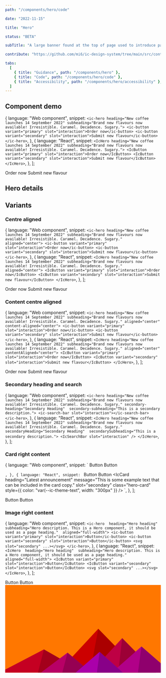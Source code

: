 ```yaml
---
path: "/components/hero/code"

date: "2022-11-15"

title: "Hero"

status: "BETA"

subTitle: "A large banner found at the top of page used to introduce page content, provide key actions and add personality."

contribute: "https://github.com/mi6/ic-design-system/tree/main/src/content/structured/components/hero"

tabs:
  [
    { title: "Guidance", path: "/components/hero" },
    { title: "Code", path: "/components/hero/code" },
    { title: "Accessibility", path: "/components/hero/accessibility" },
  ]
---
```



## Component demo

  {
    language: "Web component",
    snippet: `<ic-hero
  heading="New coffee launches 14 September 2022"
  subheading="Brand new flavours now available! Irresistible. Caramel. Decadence. Sugary.">
  <ic-button variant="primary" slot="interaction">Order now</ic-button>
  <ic-button variant="secondary" slot="interaction">Submit new flavour</ic-button>
</ic-hero>`,
  },
  {
    language: "React",
    snippet: `<IcHero
  heading="New coffee launches 14 September 2022"
  subheading="Brand new flavours now available! Irresistible. Caramel. Decadence. Sugary.">
  <IcButton variant="primary" slot="interaction">Order now</IcButton>
  <IcButton variant="secondary" slot="interaction">Submit new flavour</IcButton>
</IcHero>`,
  },
];

<ComponentPreview snippets={snippets}>
  <IcHero
    heading="New coffee launches 14 September 2022"
    subheading="Brand new flavours now available! Irresistible. Caramel. Decadence. Sugary."
  >
    <IcButton variant="primary" slot="interaction">
      Order now
    </IcButton>
    <IcButton variant="secondary" slot="interaction">
      Submit new flavour
    </IcButton>
  </IcHero>
</ComponentPreview>

## Hero details

<ComponentDetails component="ic-hero" />

## Variants

### Centre aligned

  {
    language: "Web component",
    snippet: `<ic-hero
    heading="New coffee launches 14 September 2022"
    subheading="Brand new flavours now available! Irresistible. Caramel. Decadence. Sugary." aligned="center">
  <ic-button variant="primary" slot="interaction">Order now</ic-button>
  <ic-button variant="secondary" slot="interaction">Submit new flavour</ic-button>
</ic-hero>`,
  },
  {
    language: "React",
    snippet: `<IcHero
  heading="New coffee launches 14 September 2022"
  subheading="Brand new flavours now available! Irresistible. Caramel. Decadence. Sugary." aligned="center">
  <IcButton variant="primary" slot="interaction">Order now</IcButton>
  <IcButton variant="secondary" slot="interaction">Submit new flavour</IcButton>
</IcHero>`,
  },
];

<ComponentPreview snippets={snippetsCentre}>
  <IcHero
    heading="New coffee launches 14 September 2022"
    subheading="Brand new flavours now available! Irresistible. Caramel. Decadence. Sugary."
    aligned="center"
  >
    <IcButton variant="primary" slot="interaction">
      Order now
    </IcButton>
    <IcButton variant="secondary" slot="interaction">
      Submit new flavour
    </IcButton>
  </IcHero>
</ComponentPreview>

### Content centre aligned

  {
    language: "Web component",
    snippet: `<ic-hero
    heading="New coffee launches 14 September 2022"
    subheading="Brand new flavours now available! Irresistible. Caramel. Decadence. Sugary." aligned="center" content-aligned="center">
  <ic-button variant="primary" slot="interaction">Order now</ic-button>
  <ic-button variant="secondary" slot="interaction">Submit new flavour</ic-button>
</ic-hero>`,
  },
  {
    language: "React",
    snippet: `<IcHero
  heading="New coffee launches 14 September 2022"
  subheading="Brand new flavours now available! Irresistible. Caramel. Decadence. Sugary." aligned="center" contentAligned="center">
  <IcButton variant="primary" slot="interaction">Order now</IcButton>
  <IcButton variant="secondary" slot="interaction">Submit new flavour</IcButton>
</IcHero>`,
  },
];

<ComponentPreview snippets={snippetsContentCentre}>
  <IcHero
    heading="New coffee launches 14 September 2022"
    subheading="Brand new flavours now available! Irresistible. Caramel. Decadence. Sugary."
    aligned="center"
    contentAligned="center"
  >
    <IcButton variant="primary" slot="interaction">
      Order now
    </IcButton>
    <IcButton variant="secondary" slot="interaction">
      Submit new flavour
    </IcButton>
  </IcHero>
</ComponentPreview>

### Secondary heading and search

  {
    language: "Web component",
    snippet: `<ic-hero
    heading="New coffee launches 14 September 2022"
    subheading="Brand new flavours now available! Irresistible. Caramel. Decadence. Sugary."
    secondary-heading="Secondary Heading" 
    secondary-subheading="This is a secondary description.">
    <ic-search-bar slot="interaction"></ic-search-bar>
</ic-hero>`,
  },
  {
    language: "React",
    snippet: `<IcHero
  heading="New coffee launches 14 September 2022"
  subheading="Brand new flavours now available! Irresistible. Caramel. Decadence. Sugary."
  secondaryHeading="Secondary Heading" 
  secondarySubheading="This is a secondary description.">
  <IcSearchBar slot="interaction" />
</IcHero>`,
  },
];

<ComponentPreview snippets={snippetsSecondHeadingSearch}>
  <IcHero
    heading="New coffee launches 14 September 2022"
    subheading="Brand new flavours now available! Irresistible. Caramel. Decadence. Sugary."
    secondaryHeading="Secondary Heading"
    secondarySubheading="This is a secondary description."
  >
    <IcSearchBar slot="interaction" />
  </IcHero>
</ComponentPreview>

### Card right content

  {
    language: "Web component",
    snippet: `<ic-hero 
  heading="Hero heading" 
  subheading="Hero description. This is a Hero component, it should be used as a page heading." 
  card-heading="Latest announcement" 
  card-message="This is some example text that can be included in the card copy" 
  aligned="full-width">
  <ic-button variant="primary" slot="interaction">Button</ic-button>
  <ic-button variant="secondary" slot="interaction">Button</ic-button>
  <ic-card heading="Latest announcement" message="This is some example text that can be included in the card copy." slot="secondary" class="hero-card"></ic-card>
  <style>
    .hero-card {
      color: var(--ic-theme-text);
      width: 300px;
    }
  </style>
</ic-hero>`,
  },
  {
    language: "React",
    snippet: `<IcHero 
  heading="Hero heading" 
  subheading="Hero description. This is a Hero component, it should be used as a page heading." 
  cardHeading="Latest announcement" 
  cardMessage="This is some example text that can be included in the card copy" 
  aligned="full-width">
    <IcButton variant="primary" slot="interaction">Button</IcButton>
    <IcButton variant="secondary" slot="interaction">Button</IcButton>
    <IcCard heading="Latest announcement" message="This is some example text that can be included in the card copy." slot="secondary" class="hero-card" style={{
  color: "var(--ic-theme-text",
  width: "300px"
  }} />
</IcHero>`,
  },
];

<ComponentPreview snippets={snippetsCard}>
  <IcHero
    heading="Hero heading"
    subheading="Hero description. This is a Hero component, it should be used as a page heading."
    cardHeading="Latest announcement"
    cardMessage="This is some example text that can be included in the card copy"
    aligned="full-width"
  >
    <IcButton variant="primary" slot="interaction">
      Button
    </IcButton>
    <IcButton variant="secondary" slot="interaction">
      Button
    </IcButton>
    <IcCard
      heading="Latest announcement"
      message="This is some example text that can be included in the card copy."
      slot="secondary"
      class="hero-card"
      style={{
        color: "var(--ic-theme-text",
        width: "300px",
      }}
    />
  </IcHero>
</ComponentPreview>

### Image right content

  {
    language: "Web component",
    snippet: `<ic-hero 
  heading="Hero heading" 
  subheading="Hero description. This is a Hero component, it should be used as a page heading." 
  aligned="full-width">
  <ic-button variant="primary" slot="interaction">Button</ic-button>
  <ic-button variant="secondary" slot="interaction">Button</ic-button>
  <svg slot="secondary" ...></svg>
</ic-hero>`,
  },
  {
    language: "React",
    snippet: `<IcHero 
  heading="Hero heading" 
  subheading="Hero description. This is a Hero component, it should be used as a page heading." 
  aligned="full-width">
  <IcButton variant="primary" slot="interaction">Button</IcButton>
  <IcButton variant="secondary" slot="interaction">Button</IcButton>
  <svg slot="secondary" ...></svg>
</IcHero>`,
  },
];

<ComponentPreview snippets={snippetsImage}>
  <IcHero
    heading="Hero heading"
    subheading="Hero description. This is a Hero component, it should be used as a page heading."
    aligned="full-width"
  >
    <IcButton variant="primary" slot="interaction">
      Button
    </IcButton>
    <IcButton variant="secondary" slot="interaction">
      Button
    </IcButton>
    <svg
      slot="secondary"
      style={{
        width: "300px",
      }}
      xmlns="http://www.w3.org/2000/svg"
      viewBox="0 0 1600 900"
    >
      <rect fill="#ff7700" width="1600" height="900" />
      <polygon fill="#cc0000" points="957 450 539 900 1396 900" />
      <polygon fill="#aa0000" points="957 450 872.9 900 1396 900" />
      <polygon fill="#c50022" points="-60 900 398 662 816 900" />
      <polygon fill="#a3001b" points="337 900 398 662 816 900" />
      <polygon fill="#be0044" points="1203 546 1552 900 876 900" />
      <polygon fill="#9c0036" points="1203 546 1552 900 1162 900" />
      <polygon fill="#b80066" points="641 695 886 900 367 900" />
      <polygon fill="#960052" points="587 900 641 695 886 900" />
      <polygon fill="#b10088" points="1710 900 1401 632 1096 900" />
      <polygon fill="#8f006d" points="1710 900 1401 632 1365 900" />
      <polygon fill="#aa00aa" points="1210 900 971 687 725 900" />
      <polygon fill="#880088" points="943 900 1210 900 971 687" />
    </svg>
  </IcHero>
</ComponentPreview>

